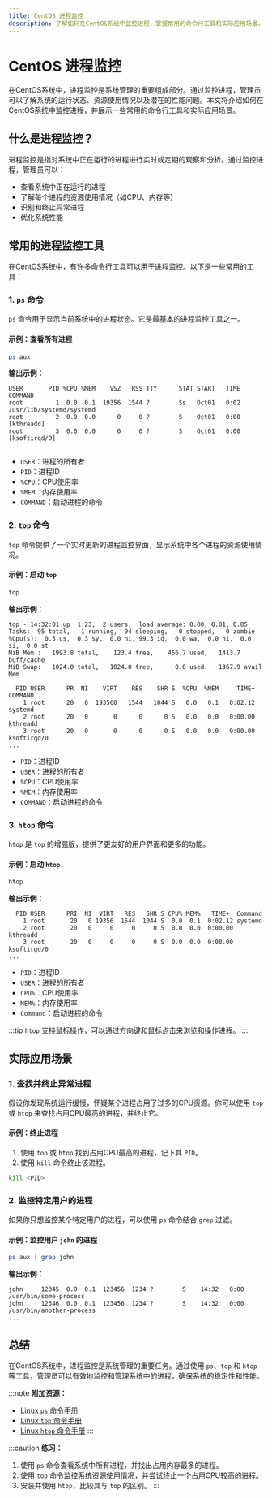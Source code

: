 ```yaml
---
title: CentOS 进程监控
description: 了解如何在CentOS系统中监控进程，掌握常用的命令行工具和实际应用场景。
---
```


# CentOS 进程监控

在CentOS系统中，进程监控是系统管理的重要组成部分。通过监控进程，管理员可以了解系统的运行状态、资源使用情况以及潜在的性能问题。本文将介绍如何在CentOS系统中监控进程，并展示一些常用的命令行工具和实际应用场景。

## 什么是进程监控？

进程监控是指对系统中正在运行的进程进行实时或定期的观察和分析。通过监控进程，管理员可以：

- 查看系统中正在运行的进程
- 了解每个进程的资源使用情况（如CPU、内存等）
- 识别和终止异常进程
- 优化系统性能

## 常用的进程监控工具

在CentOS系统中，有许多命令行工具可以用于进程监控。以下是一些常用的工具：

### 1. `ps` 命令

`ps` 命令用于显示当前系统中的进程状态。它是最基本的进程监控工具之一。

#### 示例：查看所有进程

```bash
ps aux
```

**输出示例：**

```plaintext
USER       PID %CPU %MEM    VSZ   RSS TTY      STAT START   TIME COMMAND
root         1  0.0  0.1  19356  1544 ?        Ss   Oct01   0:02 /usr/lib/systemd/systemd
root         2  0.0  0.0      0     0 ?        S    Oct01   0:00 [kthreadd]
root         3  0.0  0.0      0     0 ?        S    Oct01   0:00 [ksoftirqd/0]
...
```

- `USER`：进程的所有者
- `PID`：进程ID
- `%CPU`：CPU使用率
- `%MEM`：内存使用率
- `COMMAND`：启动进程的命令

### 2. `top` 命令

`top` 命令提供了一个实时更新的进程监控界面，显示系统中各个进程的资源使用情况。

#### 示例：启动 `top`

```bash
top
```

**输出示例：**

```plaintext
top - 14:32:01 up  1:23,  2 users,  load average: 0.00, 0.01, 0.05
Tasks:  95 total,   1 running,  94 sleeping,   0 stopped,   0 zombie
%Cpu(s):  0.3 us,  0.3 sy,  0.0 ni, 99.3 id,  0.0 wa,  0.0 hi,  0.0 si,  0.0 st
MiB Mem :   1993.8 total,    123.4 free,    456.7 used,   1413.7 buff/cache
MiB Swap:   1024.0 total,   1024.0 free,      0.0 used.   1367.9 avail Mem

  PID USER      PR  NI    VIRT    RES    SHR S  %CPU  %MEM     TIME+ COMMAND
    1 root      20   0  193560   1544   1044 S   0.0   0.1   0:02.12 systemd
    2 root      20   0       0      0      0 S   0.0   0.0   0:00.00 kthreadd
    3 root      20   0       0      0      0 S   0.0   0.0   0:00.00 ksoftirqd/0
...
```

- `PID`：进程ID
- `USER`：进程的所有者
- `%CPU`：CPU使用率
- `%MEM`：内存使用率
- `COMMAND`：启动进程的命令

### 3. `htop` 命令

`htop` 是 `top` 的增强版，提供了更友好的用户界面和更多的功能。

#### 示例：启动 `htop`

```bash
htop
```

**输出示例：**

```plaintext
  PID USER      PRI  NI  VIRT   RES   SHR S CPU% MEM%   TIME+  Command
    1 root       20   0 19356  1544  1044 S  0.0  0.1  0:02.12 systemd
    2 root       20   0     0     0     0 S  0.0  0.0  0:00.00 kthreadd
    3 root       20   0     0     0     0 S  0.0  0.0  0:00.00 ksoftirqd/0
...
```

- `PID`：进程ID
- `USER`：进程的所有者
- `CPU%`：CPU使用率
- `MEM%`：内存使用率
- `Command`：启动进程的命令

:::tip
`htop` 支持鼠标操作，可以通过方向键和鼠标点击来浏览和操作进程。
:::

## 实际应用场景

### 1. 查找并终止异常进程

假设你发现系统运行缓慢，怀疑某个进程占用了过多的CPU资源。你可以使用 `top` 或 `htop` 来查找占用CPU最高的进程，并终止它。

#### 示例：终止进程

1. 使用 `top` 或 `htop` 找到占用CPU最高的进程，记下其 `PID`。
2. 使用 `kill` 命令终止该进程。

```bash
kill <PID>
```

### 2. 监控特定用户的进程

如果你只想监控某个特定用户的进程，可以使用 `ps` 命令结合 `grep` 过滤。

#### 示例：监控用户 `john` 的进程

```bash
ps aux | grep john
```

**输出示例：**

```plaintext
john     12345  0.0  0.1  123456  1234 ?        S    14:32   0:00 /usr/bin/some-process
john     12346  0.0  0.1  123456  1234 ?        S    14:32   0:00 /usr/bin/another-process
...
```

## 总结

在CentOS系统中，进程监控是系统管理的重要任务。通过使用 `ps`、`top` 和 `htop` 等工具，管理员可以有效地监控和管理系统中的进程，确保系统的稳定性和性能。

:::note
**附加资源：**
- [Linux `ps` 命令手册](https://man7.org/linux/man-pages/man1/ps.1.html)
- [Linux `top` 命令手册](https://man7.org/linux/man-pages/man1/top.1.html)
- [Linux `htop` 命令手册](https://htop.dev/)
:::

:::caution
**练习：**
1. 使用 `ps` 命令查看系统中所有进程，并找出占用内存最多的进程。
2. 使用 `top` 命令监控系统资源使用情况，并尝试终止一个占用CPU较高的进程。
3. 安装并使用 `htop`，比较其与 `top` 的区别。
:::
